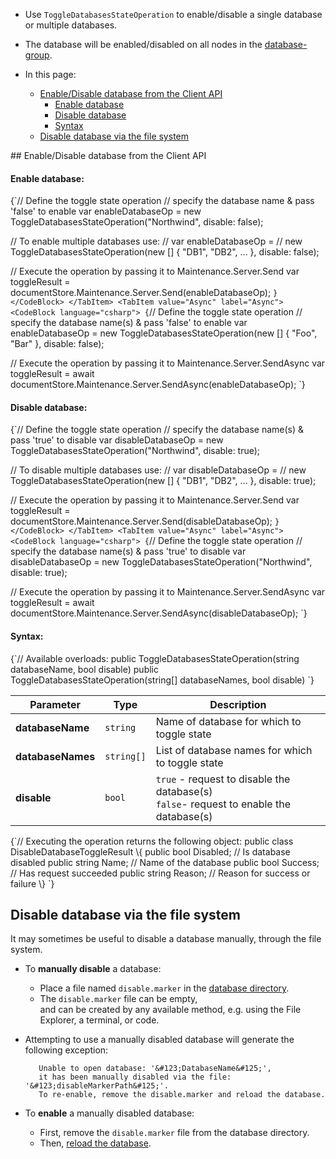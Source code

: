 
<Admonition type="note" title="">

* Use `ToggleDatabasesStateOperation` to enable/disable a single database or multiple databases.

* The database will be enabled/disabled on all nodes in the [database-group](../../../studio/database/settings/manage-database-group.mdx).

* In this page:

  * [Enable/Disable database from the Client API](../../../client-api/operations/server-wide/toggle-databases-state.mdx#enable/disable-database-from-the-client-api)  
      * [Enable database](../../../client-api/operations/server-wide/toggle-databases-state.mdx#enable-database)
      * [Disable database](../../../client-api/operations/server-wide/toggle-databases-state.mdx#disable-database)
      * [Syntax](../../../client-api/operations/server-wide/toggle-databases-state.mdx#syntax)     
  * [Disable database via the file system](../../../client-api/operations/server-wide/toggle-databases-state.mdx#disable-database-via-the-file-system)

</Admonition>
## Enable/Disable database from the Client API

#### Enable database:  

<Tabs groupId='languageSyntax'>
<TabItem value="Sync" label="Sync">
<CodeBlock language="csharp">
{`// Define the toggle state operation
// specify the database name & pass 'false' to enable
var enableDatabaseOp = new ToggleDatabasesStateOperation("Northwind", disable: false);

// To enable multiple databases use:
// var enableDatabaseOp =
//     new ToggleDatabasesStateOperation(new [] { "DB1", "DB2", ... }, disable: false);

// Execute the operation by passing it to Maintenance.Server.Send
var toggleResult = documentStore.Maintenance.Server.Send(enableDatabaseOp);
`}
</CodeBlock>
</TabItem>
<TabItem value="Async" label="Async">
<CodeBlock language="csharp">
{`// Define the toggle state operation
// specify the database name(s) & pass 'false' to enable
var enableDatabaseOp = new ToggleDatabasesStateOperation(new [] { "Foo", "Bar" }, disable: false);

// Execute the operation by passing it to Maintenance.Server.SendAsync
var toggleResult = await documentStore.Maintenance.Server.SendAsync(enableDatabaseOp);
`}
</CodeBlock>
</TabItem>
</Tabs>
#### Disable database: 

<Tabs groupId='languageSyntax'>
<TabItem value="Sync" label="Sync">
<CodeBlock language="csharp">
{`// Define the toggle state operation
// specify the database name(s) & pass 'true' to disable
var disableDatabaseOp = new ToggleDatabasesStateOperation("Northwind", disable: true);

// To disable multiple databases use:
// var disableDatabaseOp =
//     new ToggleDatabasesStateOperation(new [] { "DB1", "DB2", ... }, disable: true);

// Execute the operation by passing it to Maintenance.Server.Send
var toggleResult = documentStore.Maintenance.Server.Send(disableDatabaseOp);
`}
</CodeBlock>
</TabItem>
<TabItem value="Async" label="Async">
<CodeBlock language="csharp">
{`// Define the toggle state operation
// specify the database name(s) & pass 'true' to disable
var disableDatabaseOp = new ToggleDatabasesStateOperation("Northwind", disable: true);

// Execute the operation by passing it to Maintenance.Server.SendAsync
var toggleResult = await documentStore.Maintenance.Server.SendAsync(disableDatabaseOp);
`}
</CodeBlock>
</TabItem>
</Tabs>
#### Syntax: 

<TabItem value="syntax_1" label="syntax_1">
<CodeBlock language="csharp">
{`// Available overloads:
public ToggleDatabasesStateOperation(string databaseName, bool disable)
public ToggleDatabasesStateOperation(string[] databaseNames, bool disable)
`}
</CodeBlock>
</TabItem>

| Parameter         | Type       | Description                                                                               |
|-------------------|------------|-------------------------------------------------------------------------------------------|
| **databaseName**  | `string`   | Name of database for which to toggle state                                                |
| **databaseNames** | `string[]` | List of database names for which to toggle state                                          |
| **disable**       | `bool`     | `true` - request to disable the database(s)<br/>`false`- request to enable the database(s) |

<TabItem value="syntax_2" label="syntax_2">
<CodeBlock language="csharp">
{`// Executing the operation returns the following object:
public class DisableDatabaseToggleResult
\{
    public bool Disabled; // Is database disabled
    public string Name;   // Name of the database
    public bool Success;  // Has request succeeded
    public string Reason; // Reason for success or failure
\}
`}
</CodeBlock>
</TabItem>



## Disable database via the file system

It may sometimes be useful to disable a database manually, through the file system.  

* To **manually disable** a database:  
 
  * Place a file named `disable.marker` in the [database directory](../../../server/storage/directory-structure.mdx).  
  * The `disable.marker` file can be empty,  
    and can be created by any available method, e.g. using the File Explorer, a terminal, or code.
  
* Attempting to use a manually disabled database will generate the following exception:  

         Unable to open database: '&#123;DatabaseName&#125;', 
         it has been manually disabled via the file: '&#123;disableMarkerPath&#125;'. 
         To re-enable, remove the disable.marker and reload the database.
  
* To **enable** a manually disabled database:
  
  * First, remove the `disable.marker` file from the database directory. 
  * Then, [reload the database](../../../studio/database/settings/database-settings.mdx#how-to-reload-the-database).




